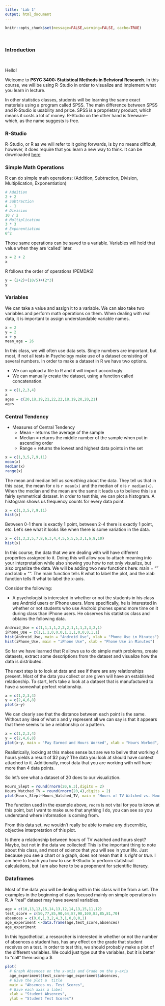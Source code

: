 ---
title: 'Lab 1'
output: html_document
---

```{r setup, include=FALSE}
knitr::opts_chunk$set(message=FALSE,warning=FALSE, cache=TRUE)
```

<br>

### Introduction

<br>

Hello!

Welcome to **PSYC 3400: Statistical Methods in Behvioral Research**. In this course, we will be using R-Studio in order to visualize and implement what you learn in lecture.

In other statistics classes, students will be learning the same exact materials using a program called SPSS. The main difference between SPSS and R-Studio is usability and price. SPSS is a proprietary product, which means it costs a lot of money. R-Studio on the other hand is freeware--which, as the name suggests is free.

### R-Studio

R-Studio, or R as we will refer to it going forwards, is by no means difficult, however, it does require that you learn a new way to think. It can be downloaded [here](https://www.rstudio.com/products/rstudio/download)

### Simple Math Operations

R can do simple math operations: (Addition, Subtraction, Division, Multiplication, Exponentiation)

```{r}
# Addition
2 + 2
# Subtraction
4 - 1
# Division
10 / 2
# Multiplication
3 * 3
# Exponentiation 
6^2
```

Those same operations can be saved to a variable. Variables will hold that value when they are 'called' later.

```{r}
x = 2 + 2
x
```

R follows the order of operations (PEMDAS)

```{r}
y = (2+2)+(10/5)+(2*3)
y
```

### Variables

We can take a value and assign it to a variable. We can also take two variables and perform math operations on them. When dealing with real data, it is important to assign understandable variable names.

```{r}
x = 2
y = 2
x + y
mean_age = 26
```

In this class, we will often use data sets. Single numbers are important, but most, if not all tests in Psychology make use of a dataset consisting of several numbers. In order to make a dataset in R we have two options.

-   We can upload a file to R and it will import accordingly
-   We can manually create the dataset, using a function called concatenation.

```{r}
x = c(1,2,3,4)
x
ages = c(20,18,19,21,22,22,18,19,20,20,21)
ages
```

### Central Tendency

-   Measures of Central Tendency
    -   Mean - returns the average of the sample
    -   Median = returns the middle number of the sample when put in ascending order
    -   Range = returns the lowest and highest data points in the set

```{r}
x = c(1,3,5,7,9,11)
mean(x)
median(x)
range(x)
```

The mean and median tell us *something* about the data. They tell us that in this case, the mean for x is `r mean(x)` and the median of x is `r median(x)`. When the median and the mean are the same it leads us to believe this is a fairly symmetrical dataset. In order to test this, we can plot a histogram. A histogram shows us frequency counts for every data point.

```{r}
x = c(1,3,5,7,9,11)
hist(x)
```

Between 0-1 there is exactly 1 point, between 2-4 there is exactly 1 point, etc. Let's see what it looks like when there is some variation in the data.

```{r}
x = c(1,3,2,5,7,8,6,3,4,4,5,5,5,5,2,1,6,8,10)
hist(x)
```

In this course, the data that we are dealing with will have different properties assigned to it. Doing this will allow you to attach meaning into your interpretation while also showing you how to not only visualize, but also organize the data. We will be adding two new functions here: main = "" and xlab = "". The main function tells R what to label the plot, and the xlab function tells R what to label the x-axis.

Consider the following:

-   A psychologist is interested in whether or not the students in his class are Android users or iPhone users. More specifically, he is interested in whether or not students who use Android phones spend more time on it during class than iPhone users. He observes his statistics class and obtains the following data.

```{r}
Android_Use = c(1,1,1,1,2,2,2,1,1,1,2,3,2,1)
iPhone_Use = c(1,1,1,0,0,0,1,1,1,0,0,0,1,1)
hist(Android_Use, main = "Android Use", xlab = "Phone Use in Minutes")
hist(iPhone_Use, main = "iPhone Use", xlab = "Phone Use in Minutes")
```

So far we have learned that R allows us to do simple math problems, create datasets, extract some descriptions from the dataset and visualize how the data is distributed.

The next step is to look at data and see if there are any relationships present. Most of the data you collect or are given will have an established relationship. To start, let's take a look at a dataset that is manufactured to have a somewhat perfect relationship.

```{r}
x = c(1,2,3,4)
y = c(2,4,6,8)
plot(x~y)
```

We can clearly see that the distance between each point is the same. Without any idea of what x and y represent all we can say is that it appears that there seems to be a relationship or a pattern.

```{r}
x = c(1,2,3,4)
y = c(2,4,6,8)
plot(x~y, main = "Pay Earned and Hours Worked", xlab = "Hours Worked", ylab = "Amount Paid")
```

Realistically, looking at this makes sense but are we to belive that working 4 hours yields a result of \$2 pay? The data you look at should have context attached to it. Additionally, most data that you are working with will have more than 4 data points.

So let's see what a dataset of 20 does to our visualiztion.

```{r}
Hours_Slept = round(rnorm(20,6.3),digits = 2)
Hours_Watched_TV = round(rnorm(20,4),digits = 2)
plot(Hours_Slept~Hours_Watched_TV, main = "Hours of TV Watched vs. Hours Slept", xlab = "Hours Slept", ylab ="Hours of TV Watched")
```

The function used in the example above, `rnorm` is not vital for you to know at this point, but I want to make sure that anything I do, you can see so you understand where information is coming from.

From this data set, we wouldn't really be able to make any discernible, objective interpretation of this plot.

Is there a relationship between hours of TV watched and hours slept? Maybe, but not in the data we collected! This is the important thing to note about this class, and most of science that you will see in your life. Just because you see a chart or a graph, does not mean that it is *right* or *true*. I am here to teach you how to use R-Studio to perform statistical calculations, but I am also here to be a proponent for scientific literacy.

### Dataframes

Most of the data you will be dealing with in this class will be from a set. The examples in the beginning of class focused mainly on simple operations in R. A "real" dataset may have several variables.

```{r}
age = c(10,13,13,15,14,13,12,14,13,15,11,12)
test_score = c(50,77,85,90,64,87,90,100,83,85,81,70)
absences = c(0,0,1,3,2,4,3,1,0,0,0,1)
age_experiment <-data.frame(age,test_score,absences)
age_experiment
```

In this hypothetical, a researcher is interested in whether or not the number of absences a student has, has any effect on the grade that student receives on a test. In order to test this, we should probably make a plot of the different variables. We could just type out the variables, but it is better to "call" them using a \$.

```{r}
plot(
  # Graph Absences on the x-axis and Grade on the y-axis
  age_experiment$test_score~age_experiment$absences,
  # Give the plot a  title
  main = "Absences vs. Test Scores", 
  # Give each axis a label
  xlab = "Student Absences",      
  ylab = "Student Test Scores")

```
